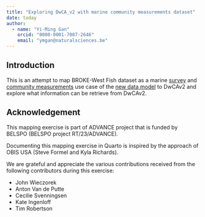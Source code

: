 ```yaml
---
title: "Exploring DwCA_v2 with marine community measurements dataset"
date: today
author:
  - name: "Yi-Ming Gan"
    orcid: "0000-0001-7087-2646"
    email: "ymgan@naturalsciences.be"
---
```


## Introduction

This is an attempt to map BROKE-West Fish dataset as a marine [survey](https://docs.google.com/document/d/10YgbavCieUIpN_kNoHGHEkvILpFWCx8k-ZNXFVD4gSA/edit?usp=sharing) and [community measurements](https://docs.google.com/document/d/1rpxveUfN9MCdo38mJR0LaWerMo5Je0oL6p1Yym5gxH4/edit?usp=sharing) use case of the [new data model](https://www.gbif.org/composition/HjlTr705BctcnaZkcjRJq/gbif-new-data-model) to DwCAv2 and explore what information can be retrieve from DwCAv2.

## Acknowledgement

This mapping exercise is part of ADVANCE project that is funded by BELSPO (BELSPO project RT/23/ADVANCE).

Documenting this mapping exercise in Quarto is inspired by the approach of OBIS USA (Steve Formel and Kyla Richards).

We are grateful and appreciate the various contributions received from the following contributors during this exercise:

-   John Wieczorek
-   Anton Van de Putte
-   Cecilie Svenningsen
-   Kate Ingenloff
-   Tim Robertson
